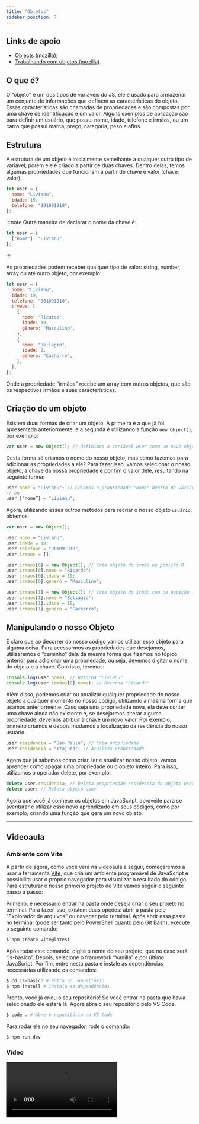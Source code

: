 ```yaml
---
title: "Objetos"
sidebar_position: 7
---
```


## Links de apoio

- [Objects (mozilla)](https://developer.mozilla.org/en-US/docs/Web/JavaScript/Reference/Global_Objects/Object);
- [Trabalhando com objetos (mozilla)](https://developer.mozilla.org/pt-BR/docs/Web/JavaScript/Guide/Working_with_objects).

## O que é?

O “objeto” é um dos tipos de variáveis do JS, ele é usado para armazenar um conjunto de informações que definem as características do objeto. Essas características são chamadas de propriedades e são compostas por uma chave de identificação e um valor. Alguns exemplos de aplicação são para definir um usuário, que possui nome, idade, telefone e irmãos, ou um carro que possui marca, preço, categoria, peso e afins.

## Estrutura

A estrutura de um objeto é inicialmente semelhante a qualquer outro tipo de variável, porém ele é criado a partir de duas chaves. Dentro delas, temos algumas propriedades que funcionam a partir de chave e valor (chave: valor).

```js
let user = {
  nome: "Livianu",
  idade: 19,
  telefone: "901091910",
};
```

:::note
Outra maneira de declarar o nome da chave é:

```js
let user = {
  ["nome"]: "Livianu",
};
```

:::

As propriedades podem receber qualquer tipo de valor: string, number, array ou até outro objeto, por exemplo:

```js
let user = {
  nome: "Livianu",
  idade: 19,
  telefone: "901091910",
  irmaos: [
    {
      nome: "Ricardo",
      idade: 10,
      gênero: "Masculino",
    },
    {
      nome: "Bellagio",
      idade: 2,
      gênero: "Cachorro",
    },
  ],
};
```

Onde a propriedade “irmãos” recebe um array com outros objetos, que são os respectivos irmãos e suas características.

## Criação de um objeto

Existem duas formas de criar um objeto. A primeira é a que já foi apresentada anteriormente, e a segunda é utilizando a função `new Object()`, por exemplo:

```js
var user = new Object(); // Definimos a variável user como um novo objeto
```

Desta forma só criamos o nome do nosso objeto, mas como fazemos para adicionar as propriedades a ele? Para fazer isso, vamos selecionar o nosso objeto, a chave da nossa propriedade e por fim o valor dele, resultando na seguinte forma:

```js
user.nome = "Livianu"; // Criamos a propriedade "nome" dentro da variável user
// ou
user.[“nome”] = "Livianu";
```

Agora, utilizando esses outros métodos para recriar o nosso objeto `usuário`, obtemos:

```js
var user = new Object();

user.nome = "Livianu";
user.idade = 19;
user.telefone = "901091910";
user.irmaos = [];

user.irmaos[0] = new Object(); // Cria objeto do irmão na posição 0
user.irmaos[0].nome = "Ricardo";
user.irmaos[0].idade = 19;
user.irmaos[0].genero = "Masculino";

user.irmaos[1] = new Object(); // Cria objeto do irmão com na posição 1
user.irmaos[1].nome = "Bellagio";
user.irmaos[1].idade = 19;
user.irmaos[1].genero = "Cachorro";
```

## Manipulando o nosso Objeto

É claro que ao decorrer do nosso código vamos utilizar esse objeto para alguma coisa. Para acessarmos as propriedades que desejamos, utilizaremos o “caminho” dela da mesma forma que fizemos no tópico anterior para adicionar uma propriedade, ou seja, devemos digitar o nome do objeto e a chave. Com isso, teremos:

```js
console.log(user.nome); // Retorna "Livianu"
console.log(user.irmãos[0].nome); // Retorna "Ricardo"
```

Além disso, podemos criar ou atualizar qualquer propriedade do nosso objeto a qualquer momento no nosso código, utilizando a mesma forma que usamos anteriormente. Caso seja uma propriedade nova, ela deve conter uma chave ainda não existente e, se desejarmos alterar alguma propriedade, devemos atribuir à chave um novo valor. Por exemplo, primeiro criamos e depois mudamos a localização da residência do nosso usuário.

```js
user.residencia = "São Paulo"; // Cria propriedade
user.residencia = "Itajubá"; // Atualiza propriedade
```

Agora que já sabemos como criar, ler e atualizar nosso objeto, vamos aprender como apagar uma propriedade ou o objeto inteiro. Para isso, utilizamos o operador delete, por exemplo:

```js
delete user.residencia; // Deleta propriedade residencia do objeto user
delete user; // Deleta objeto user
```

Agora que você já conhece os objetos em JavaScript, aproveite para se aventurar e utilizar esse novo aprendizado em seus códigos, como por exemplo, criando uma função que gera um novo objeto.

---

## Videoaula

### Ambiente com Vite

A partir de agora, como você verá na videoaula a seguir, começaremos a usar a ferramenta [Vite](https://pt.vitejs.dev/guide/), que cria um ambiente programável de JavaScript e possibilita usar o próprio navegador para visualizar o resultado do código. Para estruturar o nosso primeiro projeto de Vite vamos seguir o seguinte passo a passo:

Primeiro, é necessário entrar na pasta onde deseja criar o seu projeto no terminal. Para fazer isso, existem duas opções: abrir a pasta pelo "Explorador de arquivos" ou navegar pelo terminal. Após abrir essa pasta no terminal (pode ser tanto pelo PowerShell quanto pelo Git Bash), execute o seguinte comando:

```bash
$ npm create vite@latest
```

Após rodar este comando, digite o nome do seu projeto, que no caso será “js-basico”. Depois, selecione o framework “Vanilla” e por último JavaScript. Por fim, entre nesta pasta e instale as dependências necessárias utilizando os comandos:

```bash
$ cd js-basico # Entra no repositório
$ npm install # Instala as dependências
```

Pronto, você já criou o seu repositório! Se você entrar na pasta que havia selecionado ele estará lá. Agora abra o seu repositório pelo VS Code.

```bash
$ code . # Abre o repositório no VS Code
```

Para rodar ele no seu navegador, rode o comando:

```bash
$ npm run dev
```

### Video

<video src="https://www.youtube.com/embed/D7PzNpSmJEM?list=PLc77ERAwzB_0-C3oGJm0y-HPBf2dWS7UL" />

---


## Quiz

As questões abaixo fazem menção ao que você aprendeu no conteúdo escrito e o vídeo sobre "objeto" em JS.

<Quiz
  question="1. O que é um objeto em JavaScript?"
  answers={[
    "Uma variável de um bem material.",
    "Uma variável que armazena um conjunto de informações através de propriedades.",
    "Uma identificação para um item da vida real.",
    "Uma variável que funciona como uma lista.",
    "Uma variável que armazena diversas informações, desde que sejam strings.",
  ]}
  correctIndex={1}
/>

<Quiz
  question="2. Como são compostas as propriedades de um objeto?"
  answers={[
    "Somente por números.",
    "Exclusivamente por arrays.",
    "Apenas por strings.",
    "Por uma chave de identificação e um valor.",
    "Por chaves e arrays.",
  ]}
  correctIndex={3}
/>

<Quiz
  question="3. Como se cria um objeto utilizando a função `new Object()` e se adiciona a propriedade 'time' com valor ”Corinthians”?"
  answers={[
    "let user = Object.new(); user.time = ”Corinthians”;",
    "var user = new Object(); user.time = ”Corinthians”;",
    "let user = new Object(); user.addTime(”Corinthians”);",
    "var user = Object(); user.time = ”Corinthians”;",
    "let user = new Object(); time.user = ”Corinthians”",
  ]}
  correctIndex={1}
/>
